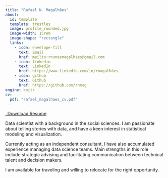 ```yaml
---
title: "Rafael N. Magalhães"
about:
  id: template
  template: trestles
  image: profile_rounded.jpg
  image-width: 15rem
  image-shape: "rectangle"
  links:
    - icon: envelope-fill 
      text: Email
      href: mailto:rnunesmagalhaes@gmail.com
    - icon: linkedin
      text: LinkedIn
      href: https://www.linkedin.com/in/rmagalhães
    - icon: github
      text: Github
      href: https://github.com/rnmag
engine: knitr
cv:
  pdf: "rafael_magalhaes_cv.pdf"
---
```

<p class="text-center">
  <a class="btn btn-outline-primary" href="`r rmarkdown::metadata$cv$pdf`" target="_blank">
    <i class="bi bi-file-earmark-arrow-down-fill"></i>&ensp;Download Resume
  </a>
</p>

:::{#template}

Data scientist with a background in the social sciences. I am passionate about telling stories with data, and have a keen interest in statistical modeling and visualization.

Currently acting as an independent consultant, I have also accumulated experience managing data science teams. Main strengths in this role include strategic advising and facilitating communication between technical talent and decision makers.

I am available for traveling and willing to relocate for the right opportunity.

:::
